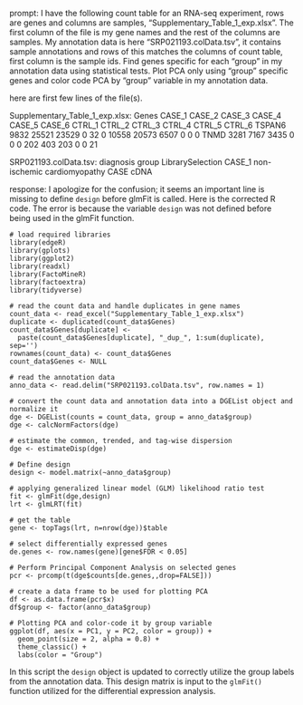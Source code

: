 prompt:
I have the following count table for an RNA-seq experiment, rows are genes and columns are samples, "Supplementary_Table_1_exp.xlsx". The first column of the file is my gene names and the rest of the columns are samples. My annotation data is here  "SRP021193.colData.tsv", it contains sample annotations and rows of this matches the columns of count table, first column is the sample ids. Find genes specific for each "group" in my annotation data  using statistical tests. Plot PCA only using "group" specific genes and color code PCA by "group" variable in my annotation data.

here are first few lines of the file(s).

Supplementary_Table_1_exp.xlsx:
Genes	CASE_1	CASE_2	CASE_3	CASE_4	CASE_5	CASE_6	CTRL_1	CTRL_2	CTRL_3	CTRL_4	CTRL_5	CTRL_6
TSPAN6	9832	25521	23529	0	32	0	10558	20573	6507	0	0	 0
TNMD	3281	 7167	 3435	0	 0	0	  202	  403	 203	0	0	21


SRP021193.colData.tsv:
diagnosis	group	LibrarySelection
CASE_1	non-ischemic cardiomyopathy	CASE	cDNA


response:
I apologize for the confusion; it seems an important line is missing to define `design` before glmFit is called. Here is the corrected R code. The error is because the variable `design` was not defined before being used in the glmFit function.

```
# load required libraries
library(edgeR) 
library(gplots)
library(ggplot2)
library(readxl)
library(FactoMineR)
library(factoextra)
library(tidyverse)

# read the count data and handle duplicates in gene names
count_data <- read_excel("Supplementary_Table_1_exp.xlsx")
duplicate <- duplicated(count_data$Genes)
count_data$Genes[duplicate] <- 
  paste(count_data$Genes[duplicate], "_dup_", 1:sum(duplicate), sep='')
rownames(count_data) <- count_data$Genes
count_data$Genes <- NULL

# read the annotation data
anno_data <- read.delim("SRP021193.colData.tsv", row.names = 1)

# convert the count data and annotation data into a DGEList object and normalize it
dge <- DGEList(counts = count_data, group = anno_data$group)
dge <- calcNormFactors(dge)

# estimate the common, trended, and tag-wise dispersion
dge <- estimateDisp(dge)

# Define design
design <- model.matrix(~anno_data$group)

# applying generalized linear model (GLM) likelihood ratio test
fit <- glmFit(dge,design)
lrt <- glmLRT(fit)

# get the table
gene <- topTags(lrt, n=nrow(dge))$table

# select differentially expressed genes
de.genes <- row.names(gene)[gene$FDR < 0.05]

# Perform Principal Component Analysis on selected genes
pcr <- prcomp(t(dge$counts[de.genes,,drop=FALSE]))

# create a data frame to be used for plotting PCA
df <- as.data.frame(pcr$x)
df$group <- factor(anno_data$group)

# Plotting PCA and color-code it by group variable
ggplot(df, aes(x = PC1, y = PC2, color = group)) +
  geom_point(size = 2, alpha = 0.8) +
  theme_classic() +
  labs(color = "Group")
```

In this script the `design` object is updated to correctly utilize the group labels from the annotation data. This design matrix is input to the `glmFit()` function utilized for the differential expression analysis.
